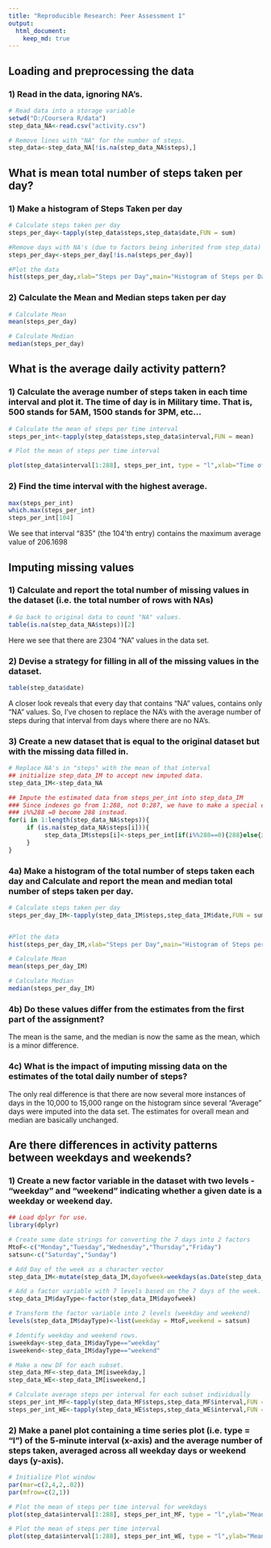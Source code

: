 ```yaml
---
title: "Reproducible Research: Peer Assessment 1"
output: 
  html_document: 
    keep_md: true
---
```



## Loading and preprocessing the data

### 1) Read in the data, ignoring NA's.
```r
# Read data into a storage variable
setwd("D:/Coursera R/data")
step_data_NA<-read.csv("activity.csv")

# Remove lines with "NA" for the number of steps.
step_data<-step_data_NA[!is.na(step_data_NA$steps),]


```

## What is mean total number of steps taken per day?

### 1) Make a histogram of Steps Taken per day
```r
# Calculate steps taken per day
steps_per_day<-tapply(step_data$steps,step_data$date,FUN = sum)

#Remove days with NA's (due to factors being inherited from step_data)
steps_per_day<-steps_per_day[!is.na(steps_per_day)]

#Plot the data
hist(steps_per_day,xlab="Steps per Day",main="Histogram of Steps per Day")

```

### 2) Calculate the Mean and Median steps taken per day
```r
# Calculate Mean
mean(steps_per_day)

# Calculate Median
median(steps_per_day)

```

## What is the average daily activity pattern?

### 1) Calculate the average number of steps taken in each time interval and plot it.  The time of day is in Military time.  That is, 500 stands for 5AM, 1500 stands for 3PM, etc...

```r
# Calculate the mean of steps per time interval
steps_per_int<-tapply(step_data$steps,step_data$interval,FUN = mean)

# Plot the mean of steps per time interval

plot(step_data$interval[1:288], steps_per_int, type = "l",xlab="Time of Day",ylab="Mean (Steps)", main = "Average steps taken over each time interval")

```

### 2) Find the time interval with the highest average.

```r
max(steps_per_int)
which.max(steps_per_int)
steps_per_int[104]
```

We see that interval "835" (the 104'th entry) contains the maximum average value of 206.1698

## Imputing missing values

### 1) Calculate and report the total number of missing values in the dataset (i.e. the total number of rows with NAs)

```r
# Go back to original data to count "NA" values.
table(is.na(step_data_NA$steps))[2]
```

Here we see that there are 2304 "NA" values in the data set.

### 2) Devise a strategy for filling in all of the missing values in the dataset.

```r
table(step_data$date)
```
A closer look reveals that every day that contains "NA" values, contains only "NA" values.  So, I've chosen to replace the NA's with the average number of steps during that interval from days where there are no NA's.

### 3) Create a new dataset that is equal to the original dataset but with the missing data filled in.

```r
# Replace NA's in "steps" with the mean of that interval
## initialize step_data_IM to accept new imputed data.
step_data_IM<-step_data_NA

## Impute the estimated data from steps_per_int into step_data_IM
### Since indexes go from 1:288, not 0:287, we have to make a special exception to make
### i%%288 =0 become 288 instead.
for(i in 1:length(step_data_NA$steps)){
     if (is.na(step_data_NA$steps[i])){
          step_data_IM$steps[i]<-steps_per_int[if(i%%288==0){288}else{i%%288}]
     }
}

```

### 4a) Make a histogram of the total number of steps taken each day and Calculate and report the mean and median total number of steps taken per day.

```r
# Calculate steps taken per day
steps_per_day_IM<-tapply(step_data_IM$steps,step_data_IM$date,FUN = sum)


#Plot the data
hist(steps_per_day_IM,xlab="Steps per Day",main="Histogram of Steps per Day")

# Calculate Mean
mean(steps_per_day_IM)

# Calculate Median
median(steps_per_day_IM)

```

### 4b) Do these values differ from the estimates from the first part of the assignment?

The mean is the same, and the median is now the same as the mean, which is a minor difference.

### 4c) What is the impact of imputing missing data on the estimates of the total daily number of steps?

The only real difference is that there are now several more instances of days in the 10,000 to 15,000 range on the histogram since several "Average" days were imputed into the data set.  The estimates for overall mean and median are basically unchanged.

## Are there differences in activity patterns between weekdays and weekends?

### 1) Create a new factor variable in the dataset with two levels - "weekday" and "weekend" indicating whether a given date is a weekday or weekend day.

```r
## Load dplyr for use.
library(dplyr)

# Create some date strings for converting the 7 days into 2 factors
MtoF<-c("Monday","Tuesday","Wednesday","Thursday","Friday")
satsun<-c("Saturday","Sunday")

# Add Day of the week as a character vector
step_data_IM<-mutate(step_data_IM,dayofweek=weekdays(as.Date(step_data_IM$date)))

# Add a factor variable with 7 levels based on the 7 days of the week.
step_data_IM$dayType<-factor(step_data_IM$dayofweek)

# Transform the factor variable into 2 levels (weekday and weekend)
levels(step_data_IM$dayType)<-list(weekday = MtoF,weekend = satsun)

# Identify weekday and weekend rows.
isweekday<-step_data_IM$dayType=="weekday"
isweekend<-step_data_IM$dayType=="weekend"

# Make a new DF for each subset.
step_data_MF<-step_data_IM[isweekday,]
step_data_WE<-step_data_IM[isweekend,]

# Calculate average steps per interval for each subset individually
steps_per_int_MF<-tapply(step_data_MF$steps,step_data_MF$interval,FUN = mean)
steps_per_int_WE<-tapply(step_data_WE$steps,step_data_WE$interval,FUN = mean)
```

### 2) Make a panel plot containing a time series plot (i.e. type = "l") of the 5-minute interval (x-axis) and the average number of steps taken, averaged across all weekday days or weekend days (y-axis).

```r
# Initialize Plot window
par(mar=c(2,4,2,.02))
par(mfrow=c(2,1))

# Plot the mean of steps per time interval for weekdays
plot(step_data$interval[1:288], steps_per_int_MF, type = "l",ylab="Mean (Steps)",main = "Weekdays",ylim=c(0,250))

# Plot the mean of steps per time interval
plot(step_data$interval[1:288], steps_per_int_WE, type = "l",ylab="Mean (Steps)", main="Weekend",ylim = c(0,250))

```
